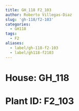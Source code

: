```yaml
---
title: GH_118 F2_103
author: Roberto Villegas-Diaz
slug: 'gh-118/f2-103'
categories:
  - GH118
tags:
  - F2
aliases:
  - label/gh-118-f2-103
  - label/gh118-f2103
---
```


# **House**: GH_118
# **Plant ID**: F2_103
